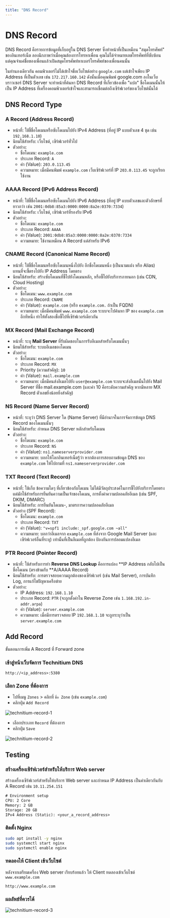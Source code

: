 ```yaml
---
title: "DNS Record"
---
```



# DNS Record

DNS Record คือรายการข้อมูลที่เก็บอยู่ใน DNS Server ซึ่งทำหน้าที่เป็นเหมือน "สมุดโทรศัพท์" ของอินเทอร์เน็ต
ลองนึกภาพว่าเมื่อคุณต้องการโทรหาเพื่อน คุณไม่ได้จำหมายเลขโทรศัพท์ที่ซับซ้อน แต่คุณจำแค่ชื่อของเพื่อนแล้วเปิดสมุดโทรศัพท์หาเบอร์โทรศัพท์ของเพื่อนคนนั้น

ในทำนองเดียวกัน คอมพิวเตอร์ไม่ได้เข้าใจชื่อเว็บไซต์อย่าง `google.com` แต่เข้าใจเพียง IP Address ที่เป็นตัวเลข เช่น `172.217.160.142` ดังนั้นเมื่อคุณพิมพ์ google.com ลงในเว็บบราวเซอร์ DNS Server จะทำหน้าที่ค้นหา DNS Record ที่เกี่ยวข้องเพื่อ "แปล" ชื่อโดเมนนั้นให้เป็น IP Address ที่เครื่องคอมพิวเตอร์เข้าใจและสามารถเชื่อมต่อถึงเซิร์ฟเวอร์ของเว็บไซต์นั้นได้

## DNS Record Type

### A Record (Address Record)

- หน้าที่: ใช้ชี้ชื่อโดเมนหรือซับโดเมนไปยัง IPv4 Address (ที่อยู่ IP แบบตัวเลข 4 ชุด เช่น `192.168.1.10`)
- นิยมใช้สำหรับ: เว็บไซต์, เซิร์ฟเวอร์ทั่วไป
- ตัวอย่าง:
  - ชื่อโดเมน: `example.com`
  - ประเภท Record: `A`
  - ค่า (Value): `203.0.113.45`
  - ความหมาย: เมื่อมีคนพิมพ์ `example.com` เว็บเซิร์ฟเวอร์ที่ IP `203.0.113.45` จะถูกเรียกใช้งาน

### AAAA Record (IPv6 Address Record)

- หน้าที่: ใช้ชี้ชื่อโดเมนหรือซับโดเมนไปยัง IPv6 Address (ที่อยู่ IP แบบตัวเลขและตัวอักษรที่ยาวกว่า เช่น `2001:0db8:85a3:0000:0000:8a2e:0370:7334`)
- นิยมใช้สำหรับ: เว็บไซต์, เซิร์ฟเวอร์ที่รองรับ IPv6
- ตัวอย่าง:
  - ชื่อโดเมน: `example.com`
  - ประเภท Record: `AAAA`
  - ค่า (Value): `2001:0db8:85a3:0000:0000:8a2e:0370:7334`
  - ความหมาย: ใช้งานเหมือน A Record แต่สำหรับ IPv6

### CNAME Record (Canonical Name Record)

- หน้าที่: ใช้ชี้ชื่อโดเมนหรือซับโดเมนหนึ่งไปยัง อีกชื่อโดเมนหนึ่ง (เป็นนามแฝง หรือ Alias) แทนที่จะชี้ตรงไปยัง IP Address โดยตรง
- นิยมใช้สำหรับ: สร้างซับโดเมนที่ชี้ไปยังโดเมนหลัก, หรือชี้ไปยังบริการภายนอก (เช่น CDN, Cloud Hosting)
- ตัวอย่าง:
  - ชื่อโดเมน: `www.example.com`
  - ประเภท Record: `CNAME`
  - ค่า (Value): `example.com` (หรือ `example.com.` ถ้าเป็น FQDN)
  - ความหมาย: เมื่อมีคนพิมพ์ `www.example.com` ระบบจะไปค้นหา IP ของ `example.com` อีกทีหนึ่ง ทำให้ทั้งสองชื่อชี้ไปที่เซิร์ฟเวอร์เดียวกัน

### MX Record (Mail Exchange Record)

- หน้าที่: ระบุ **Mail Server** ที่รับผิดชอบในการรับอีเมลสำหรับโดเมนนั้นๆ
- นิยมใช้สำหรับ: ระบบอีเมลของโดเมน
- ตัวอย่าง:
  - ชื่อโดเมน: `example.com`
  - ประเภท Record: `MX`
  - Priority (ความสำคัญ): `10`
  - ค่า (Value): `mail.example.com`
  - ความหมาย: เมื่อมีคนส่งอีเมลไปยัง `user@example.com` ระบบจะส่งอีเมลนั้นไปยัง Mail Server ที่ชื่อ mail.example.com (และค่า 10 คือระดับความสำคัญ หากมีหลาย MX Record ตัวเลขยิ่งน้อยยิ่งสำคัญ)

### NS Record (Name Server Record)

- หน้าที่: ระบุว่า DNS Server ใด (Name Server) ที่มีอำนาจในการจัดการข้อมูล DNS Record ของโดเมนนั้นๆ
- นิยมใช้สำหรับ: กำหนด DNS Server หลักสำหรับโดเมน
- ตัวอย่าง:
  - ชื่อโดเมน: `example.com`
  - ประเภท Record: `NS`
  - ค่า (Value): `ns1.nameserverprovider.com`
  - ความหมาย: บอกให้โลกอินเทอร์เน็ตรู้ว่า หากต้องการสอบถามข้อมูล DNS ของ `example.com` ให้ไปถามที่ `ns1.nameserverprovider.com`

### TXT Record (Text Record)

- หน้าที่: ใช้เก็บ ข้อความใดๆ ที่เกี่ยวข้องกับโดเมน ไม่ได้มีวัตถุประสงค์ในการชี้ไปยังบริการโดยตรง แต่มักใช้สำหรับการยืนยันความเป็นเจ้าของโดเมน, การตั้งค่าความปลอดภัยอีเมล (เช่น SPF, DKIM, DMARC)
- นิยมใช้สำหรับ: การยืนยันโดเมน-, มาตรการความปลอดภัยอีเมล
- ตัวอย่าง (SPF Record):
  - ชื่อโดเมน: `example.com`
  - ประเภท Record: `TXT`
  - ค่า (Value): `"v=spf1 include:_spf.google.com ~all"`
  - ความหมาย: บอกว่าอีเมลจาก `example.com` ที่ส่งจาก Google Mail Server (และเซิร์ฟเวอร์อื่นที่ระบุ) เท่านั้นที่เป็นอีเมลที่ถูกต้อง ป้องกันการปลอมแปลงอีเมล

### PTR Record (Pointer Record)

- หน้าที่: ใช้สำหรับการทำ **Reverse DNS Lookup** คือการแปลง **IP Address กลับไปเป็นชื่อโดเมน (ตรงข้ามกับ **A/AAAA Record)
- นิยมใช้สำหรับ: การตรวจสอบความถูกต้องของเซิร์ฟเวอร์ (เช่น Mail Server), การบันทึก Log, การแก้ไขปัญหาเครือข่าย
- ตัวอย่าง:
  - IP Address: `192.168.1.10`
  - ประเภท Record: `PTR` (จะถูกตั้งค่าใน Reverse Zone เช่น `1.168.192.in-addr.arpa`)
  - ค่า (Value): `server.example.com`
  - ความหมาย: เมื่อมีการตรวจสอบ IP `192.168.1.10` จะถูกระบุว่าเป็น `server.example.com`

## Add Record

ขั้นตอนการเพิ่ม A Record ที่ Forward zone

<Steps>

### เข้าสู่หน้าเว็บจัดการ Technitium DNS

```url copy
http://<ip_address>:5380
```

### เลือก Zone ที่ต้องการ

- ไปที่เมนู `Zones` \> คลิกที่ `ชื่อ Zone` (เช่น `example.com`)
- คลิกปุ่ม `Add Record`

![technitium-record-1](/server/technitium/technitium-record-1.png)

  - เลือกประเภท `Record` ที่ต้องการ
- คลิกปุ่ม `Save`

![technitium-record-2](/server/technitium/technitium-record-2.png)

</Steps>

## Testing

<Steps>

### สร้างเครื่องเซิร์ฟเวอร์สำหรับให้บริการ Web server

สร้างเครื่องเซิร์ฟเวอร์สำหรับให้บริการ Web server และกำหนด IP Address เป็นค่าเดียวกันกับ A Record เช่น `10.11.254.151`

```txt
# Environment setup
CPU: 2 Core
Memory: 2 GB
Storage: 20 GB
IPv4 Address (Static): <your_a_record_address>
```

### ติดตั้ง Nginx

```bash
sudo apt install -y nginx
sudo systemctl start nginx
sudo systemctl enable nginx
```

### ทดลองให้ Client เข้าเว็บไซต์

หลังจากเตรียมเครื่อง Web server เรียบร้อยแล้ว ให้ Client ทดลองเข้าเว็บไซต์ `www.example.com`

```
http://www.example.com
```

### ผลลัพธ์ที่ควรได้

![technitium-record-3](/server/technitium/technitium-record-3.png)

</Steps>

